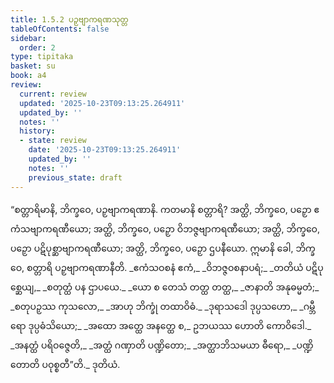 ```yaml
---
title: 1.5.2 ပဉှဗျာကရဏသုတ္တ
tableOfContents: false
sidebar:
  order: 2
type: tipitaka
basket: su
book: a4
review:
  current: review
  updated: '2025-10-23T09:13:25.264911'
  updated_by: ''
  notes: ''
  history:
  - state: review
    date: '2025-10-23T09:13:25.264911'
    updated_by: ''
    notes: ''
    previous_state: draft
---
```



<ReviewStatus review={frontmatter.review} showDetails={true} />

<HypothesisAnnotation frontmatter={frontmatter} />

<DynamicBreadcrumb />

<Division number="42" book="a4" e="ch" v="15" p="355">

<Paragraph number="296" book="a4">
“စတ္တာရိမာနိ, ဘိက္ခဝေ, ပဉှဗျာကရဏာနိ. ကတမာနိ စတ္တာရိ? အတ္ထိ, ဘိက္ခဝေ, ပဉှော ဧကံသဗျာကရဏီယော; အတ္ထိ, ဘိက္ခဝေ, ပဉှော ဝိဘဇ္ဇဗျာကရဏီယော; အတ္ထိ, ဘိက္ခဝေ, ပဉှော ပဋိပုစ္ဆာဗျာကရဏီယော; အတ္ထိ, ဘိက္ခဝေ, ပဉှော ဌပနီယော. ဣမာနိ ခေါ, ဘိက္ခဝေ, စတ္တာရိ ပဉှဗျာကရဏာနီတိ.
</Paragraph>

<Paragraph number="297" type="verses" book="a4">
_ဧကံသဝစနံ ဧကံ,_  
_ဝိဘဇ္ဇဝစနာပရံ;_  
_တတိယံ ပဋိပုစ္ဆေယျ,_  
_စတုတ္ထံ ပန ဌာပယေ._  

</Paragraph>

<Paragraph number="298" type="verses" book="a4">
_ယော စ တေသံ တတ္ထ တတ္ထ,_  
_ဇာနာတိ အနုဓမ္မတံ;_  
_စတုပဉှဿ ကုသလော,_  
_အာဟု ဘိက္ခုံ တထာဝိဓံ._  

</Paragraph>

<Paragraph number="299" type="verses" book="a4">
_ဒုရာသဒေါ ဒုပ္ပသဟော,_  
_ဂမ္ဘီရော ဒုပ္ပဓံသိယော;_  
_အထော အတ္ထေ အနတ္ထေ စ,_  
ဥဘယဿ ဟောတိ ကောဝိဒေါ._  

</Paragraph>

<Paragraph number="300" type="verses" book="a4">
_အနတ္ထံ ပရိဝဇ္ဇေတိ,_  
_အတ္ထံ ဂဏှာတိ ပဏ္ဍိတော;_  
_အတ္ထာဘိသမယာ ဓီရော,_  
_ပဏ္ဍိတောတိ ပဝုစ္စတီ”တိ._  


</Paragraph>
</Division>

<Paragraph number="301" type="center" book="a4">
ဒုတိယံ.
</Paragraph>